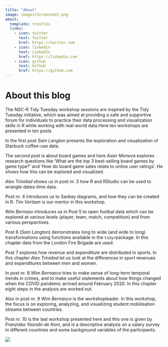 ```yaml
---
title: "About"
image: images/Screenshot.png
about:
  template: trestles
  links:
    - icon: twitter
      text: Twitter
      href: https://twitter.com
    - icon: linkedin
      text: LinkedIn
      href: https://linkedin.com
    - icon: github
      text: Github
      href: https://github.com
---
```


# About this blog

The NSC-R Tidy Tuesday workshop sessions are inspired by the Tidy Tuesday initiative, which was aimed at providing a safe and supportive forum for individuals to practice their data processing and visualization skills in R while working with real-world data.Here ten workshops are presented in ten posts

In the first post *Sam Langton* presents the exploration and visualization of Starbuck coffee-use data.

The second post is about board games and here *Asier Moneva* explores research questions like 'What are the top 3 best-selling board games by game type?' and 'How do board game sales relate to online user ratings'. He shows how this can be explored and visualized.

*Alex Trinidad* shows us in post nr. 3 how R and RStudio can be used to wrangle dates-time data. 

Post nr. 4 introduces us to Sankey diagrams, and how they can be created in R. *Tim Verlaan* is our mentor in this workshop.

*Wim Bernaso* introduces us in Post 5 to open footbal data which can be explored at various levels (player, team, match, competition) and from various perspectives.

Post 6 (*Sam Langton*) demonstrates long to wide (and wide to long) transformations using functions available in the `tidyr`package. In this chapter data from the London Fire Brigade are used.

Post 7 explores how revenue and expenditure are distributed in sports. In this chapter *Alex Trinidad* let us look at the differences in sport revenues and expenditures between men and women.

In post nr. 8 *Wim Bernasco* tries to make sense of long-term temporal trends in crimes, and to make useful statements about how things changed when the COVID pandemic arrived around February 2020. In this chapter eight steps in the analysis are worked out.

Also in post nr. 9 *Wim Bernasco* is the workshopleader. In this workshop, the focus is on exploring, analyzing, and visualizing student mobilisation streams between countries.

Post nr. 10 is the last workshop presented here and this one is given by *Franziska Yasrebi-de Kom*, and is a descriptive analysis on a salary survey in different countries and some background variables of the participants.

![](images/workshop.png)